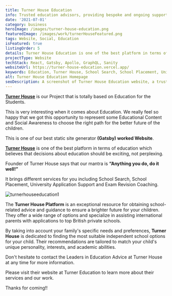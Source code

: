 ```yaml
---
title: Turner House Education
info: Trusted education advisors, providing bespoke and ongoing support to students and families
date: '2021-07-01'
category: business
heroImage: /images/turner-house-education.png
featuredImage: /images/work/turnerHouseFeatured.png
tags: Website, Social, Education
isFeatured: true
listingOrder: 5
details: Turner House Education is one of the best platform in terms of education which believes that decisions about education should be exciting, not perplexing. It brings different services for you including School Search, School Placement, University Application Support and Exam Revision Coaching. Get in Touch with the Leaders in Education Advice here.
projectType: Website
techStack: React, Gatsby, Apollo, GraphQL, Sanity
websiteUrl: https://turner-house-education.vercel.app/
keywords: Education, Turner House, School Search, School Placement, University Application Support, Exam Revision Coaching, International Parents, British Private Schools, Independent Schools, Academic Ability, Leaders in Education Advice.
alt: Turner House Education Homepage
seoDescription: A screenshot of Turner House Education website, a trusted education platform for students and families.
---
```


**[Turner House](https://turner-house-education.vercel.app/)** is our Project that is totally based on Education for the Students.

This is very interesting when it comes about Education. We really feel so happy that we got this opportunity to represent some Educational Content and Social Awareness to choose the right path for the better future of the children.

This is one of our best static site generator **(Gatsby) worked Website**.

**[Turner House](https://turner-house-education.vercel.app/)** is one of the best platform in terms of education which believes that decisions about education should be exciting, not perplexing.

Founder of Turner House says that our mantra is **“Anything you do, do it well!”**

It brings different services for you including School Search, School Placement, University Application Support and Exam Revision Coaching.

![turnerhouseeducation1](../images/turner-house-education-home-page.png)

The **Turner House Platform** is an exceptional resource for obtaining school-related advice and guidance to ensure a brighter future for your children. They offer a wide range of options and specialize in assisting international parents with applications to top British private schools.

By taking into account your family's specific needs and preferences, **Turner House** is dedicated to finding the most suitable independent school options for your child. Their recommendations are tailored to match your child's unique personality, interests, and academic abilities.

Don't hesitate to contact the Leaders in Education Advice at Turner House at any time for more information.

Please visit their website at Turner Education to learn more about their services and our work.

Thanks for coming!!
